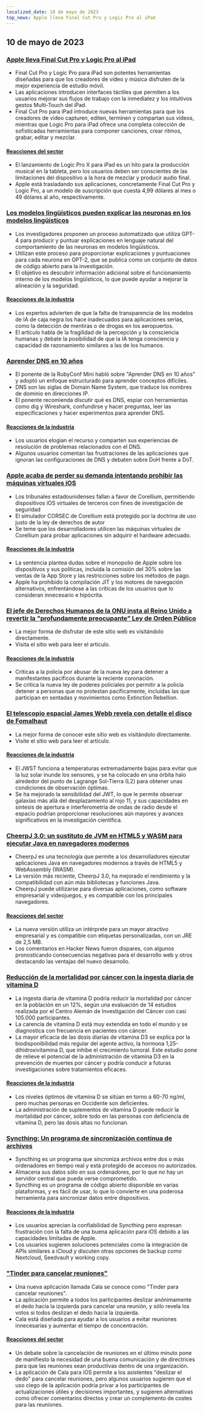 ```yaml
---
localized_date: 10 de mayo de 2023
top_news: Apple lleva Final Cut Pro y Logic Pro al iPad
---
```




<CallToAction />

<Steps>

## 10 de mayo de 2023

### [Apple lleva Final Cut Pro y Logic Pro al iPad](https://www.apple.com/newsroom/2023/05/apple-brings-final-cut-pro-and-logic-pro-to-ipad/)

- Final Cut Pro y Logic Pro para iPad son potentes herramientas diseñadas para que los creadores de vídeo y música disfruten de la mejor experiencia de estudio móvil.
- Las aplicaciones introducen interfaces táctiles que permiten a los usuarios mejorar sus flujos de trabajo con la inmediatez y los intuitivos gestos Multi-Touch del iPad.
- Final Cut Pro para iPad introduce nuevas herramientas para que los creadores de vídeo capturen, editen, terminen y compartan sus vídeos, mientras que Logic Pro para iPad ofrece una completa colección de sofisticadas herramientas para componer canciones, crear ritmos, grabar, editar y mezclar.

#### [Reacciones del sector](http://news.ycombinator.com/item?id=35873732)

- El lanzamiento de Logic Pro X para iPad es un hito para la producción musical en la tableta, pero los usuarios deben ser conscientes de las limitaciones del dispositivo a la hora de mezclar y producir audio final.
- Apple está trasladando sus aplicaciones, concretamente Final Cut Pro y Logic Pro, a un modelo de suscripción que cuesta 4,99 dólares al mes o 49 dólares al año, respectivamente.

### [Los modelos lingüísticos pueden explicar las neuronas en los modelos lingüísticos](https://openai.com/research/language-models-can-explain-neurons-in-language-models)

- Los investigadores proponen un proceso automatizado que utiliza GPT-4 para producir y puntuar explicaciones en lenguaje natural del comportamiento de las neuronas en modelos lingüísticos.
- Utilizan este proceso para proporcionar explicaciones y puntuaciones para cada neurona en GPT-2, que se publica como un conjunto de datos de código abierto para la investigación.
- El objetivo es descubrir información adicional sobre el funcionamiento interno de los modelos lingüísticos, lo que puede ayudar a mejorar la alineación y la seguridad.

#### [Reacciones de la industria](http://news.ycombinator.com/item?id=35877402)

- Los expertos advierten de que la falta de transparencia de los modelos de IA de caja negra los hace inadecuados para aplicaciones serias, como la detección de mentiras o de drogas en los aeropuertos.
- El artículo habla de la fragilidad de la percepción y la consciencia humanas y debate la posibilidad de que la IA tenga consciencia y capacidad de razonamiento similares a las de los humanos.

### [Aprender DNS en 10 años](https://jvns.ca/blog/2023/05/08/new-talk-learning-dns-in-10-years/)

- El ponente de la RubyConf Mini habló sobre "Aprender DNS en 10 años" y adoptó un enfoque estructurado para aprender conceptos difíciles.
- DNS son las siglas de Domain Name System, que traduce los nombres de dominio en direcciones IP.
- El ponente recomienda discutir qué es DNS, espiar con herramientas como dig y Wireshark, confundirse y hacer preguntas, leer las especificaciones y hacer experimentos para aprender DNS.

#### [Reacciones de la industria](http://news.ycombinator.com/item?id=35870654)

- Los usuarios elogian el recurso y comparten sus experiencias de resolución de problemas relacionados con el DNS.
- Algunos usuarios comentan las frustraciones de las aplicaciones que ignoran las configuraciones de DNS y debaten sobre DoH frente a DoT.

### [Apple acaba de perder su demanda intentando prohibir las máquinas virtuales iOS](https://www.techradar.com/news/apple-just-lost-its-lawsuit-trying-to-ban-ios-virtual-machines)

- Los tribunales estadounidenses fallan a favor de Corellium, permitiendo dispositivos iOS virtuales de terceros con fines de investigación de seguridad
- El simulador CORSEC de Corellium está protegido por la doctrina de uso justo de la ley de derechos de autor
- Se teme que los desarrolladores utilicen las máquinas virtuales de Corellium para probar aplicaciones sin adquirir el hardware adecuado.

#### [Reacciones de la industria](http://news.ycombinator.com/item?id=35880466)

- La sentencia plantea dudas sobre el monopolio de Apple sobre los dispositivos y sus políticas, incluida la comisión del 30% sobre las ventas de la App Store y las restricciones sobre los métodos de pago.
- Apple ha prohibido la compilación JIT y los motores de navegación alternativos, enfrentándose a las críticas de los usuarios que lo consideran innecesario e hipócrita.

### [El jefe de Derechos Humanos de la ONU insta al Reino Unido a revertir la "profundamente preocupante" Ley de Orden Público](https://www.ohchr.org/en/press-releases/2023/04/un-human-rights-chief-urges-uk-reverse-deeply-troubling-public-order-bill)

- La mejor forma de disfrutar de este sitio web es visitándolo directamente.
- Visita el sitio web para leer el artículo.

#### [Reacciones de la industria](http://news.ycombinator.com/item?id=35871394)

- Críticas a la policía por abusar de la nueva ley para detener a manifestantes pacíficos durante la reciente coronación.
- Se critica la nueva ley de poderes policiales por permitir a la policía detener a personas que no protestan pacíficamente, incluidas las que participan en sentadas y movimientos como Extinction Rebellion.

### [El telescopio espacial James Webb revela con detalle el disco de Fomalhaut](https://skyandtelescope.org/astronomy-news/the-james-webb-space-telescope-reveals-fomalhauts-disk-in-unprecedented-detail/)

- La mejor forma de conocer este sitio web es visitándolo directamente.
- Visite el sitio web para leer el artículo.

#### [Reacciones de la industria](http://news.ycombinator.com/item?id=35874704)

- El JWST funciona a temperaturas extremadamente bajas para evitar que la luz solar inunde los sensores, y se ha colocado en una órbita halo alrededor del punto de Lagrange Sol-Tierra (L2) para obtener unas condiciones de observación óptimas.
- Se ha mejorado la sensibilidad del JWT, lo que le permite observar galaxias más allá del desplazamiento al rojo 11, y sus capacidades en síntesis de apertura e interferometría de ondas de radio desde el espacio podrían proporcionar resoluciones aún mayores y avances significativos en la investigación científica.

### [CheerpJ 3.0: un sustituto de JVM en HTML5 y WASM para ejecutar Java en navegadores modernos](https://leaningtech.com/announcing-cheerpj-3-0-a-jvm-replacement-in-html5-and-webassembly-to-run-java-applications-and-applets-on-modern-browsers/)

- CheerpJ es una tecnología que permite a los desarrolladores ejecutar aplicaciones Java en navegadores modernos a través de HTML5 y WebAssembly (WASM).
- La versión más reciente, CheerpJ 3.0, ha mejorado el rendimiento y la compatibilidad con aún más bibliotecas y funciones Java.
- CheerpJ puede utilizarse para diversas aplicaciones, como software empresarial y videojuegos, y es compatible con los principales navegadores.

#### [Reacciones del sector](http://news.ycombinator.com/item?id=35873552)

- La nueva versión utiliza un intérprete para un mayor atractivo empresarial y es compatible con etiquetas personalizadas, con un JRE de 2,5 MB.
- Los comentarios en Hacker News fueron dispares, con algunos pronosticando consecuencias negativas para el desarrollo web y otros destacando las ventajas del nuevo desarrollo.

### [Reducción de la mortalidad por cáncer con la ingesta diaria de vitamina D](https://www.dkfz.de/en/presse/pressemitteilungen/2023/dkfz-pm-23-27-Reduced-cancer-mortality-with-daily-vitamin-D-intake.php)

- La ingesta diaria de vitamina D podría reducir la mortalidad por cáncer en la población en un 12%, según una evaluación de 14 estudios realizada por el Centro Alemán de Investigación del Cáncer con casi 105.000 participantes.
- La carencia de vitamina D está muy extendida en todo el mundo y se diagnostica con frecuencia en pacientes con cáncer.
- La mayor eficacia de las dosis diarias de vitamina D3 se explica por la biodisponibilidad más regular del agente activo, la hormona 1,25-dihidroxivitamina D, que inhibe el crecimiento tumoral. Este estudio pone de relieve el potencial de la administración de vitamina D3 en la prevención de muertes por cáncer y podría conducir a futuras investigaciones sobre tratamientos eficaces.

#### [Reacciones de la industria](http://news.ycombinator.com/item?id=35876062)

- Los niveles óptimos de vitamina D se sitúan en torno a 60-70 ng/ml, pero muchas personas en Occidente son deficientes.
- La administración de suplementos de vitamina D puede reducir la mortalidad por cáncer, sobre todo en las personas con deficiencia de vitamina D, pero las dosis altas no funcionan.

### [Syncthing: Un programa de sincronización continua de archivos](https://syncthing.net/)

- Syncthing es un programa que sincroniza archivos entre dos o más ordenadores en tiempo real y está protegido de accesos no autorizados.
- Almacena sus datos sólo en sus ordenadores, por lo que no hay un servidor central que pueda verse comprometido.
- Syncthing es un programa de código abierto disponible en varias plataformas, y es fácil de usar, lo que lo convierte en una poderosa herramienta para sincronizar datos entre dispositivos.

#### [Reacciones de la industria](http://news.ycombinator.com/item?id=35879039)

- Los usuarios aprecian la confiabilidad de Syncthing pero expresan frustración con la falta de una buena aplicación para iOS debido a las capacidades limitadas de Apple.
- Los usuarios sugieren soluciones potenciales como la integración de APIs similares a iCloud y discuten otras opciones de backup como Nextcloud, Seedvault y working copy.

### ["Tinder para cancelar reuniones"](https://meetcala.com/)

- Una nueva aplicación llamada Cala se conoce como "Tinder para cancelar reuniones".
- La aplicación permite a todos los participantes deslizar anónimamente el dedo hacia la izquierda para cancelar una reunión, y sólo revela los votos si todos deslizan el dedo hacia la izquierda.
- Cala está diseñada para ayudar a los usuarios a evitar reuniones innecesarias y aumentar el tiempo de concentración.

#### [Reacciones del sector](http://news.ycombinator.com/item?id=35868685)

- Un debate sobre la cancelación de reuniones en el último minuto pone de manifiesto la necesidad de una buena comunicación y de directrices para que las reuniones sean productivas dentro de una organización.
- La aplicación de Cala para iOS permite a los asistentes "deslizar el dedo" para cancelar reuniones, pero algunos usuarios sugieren que el uso ciego de la aplicación podría privar a los participantes de actualizaciones útiles y decisiones importantes, y sugieren alternativas como ofrecer comentarios directos y crear un complemento de costes para las reuniones.

</Steps>
